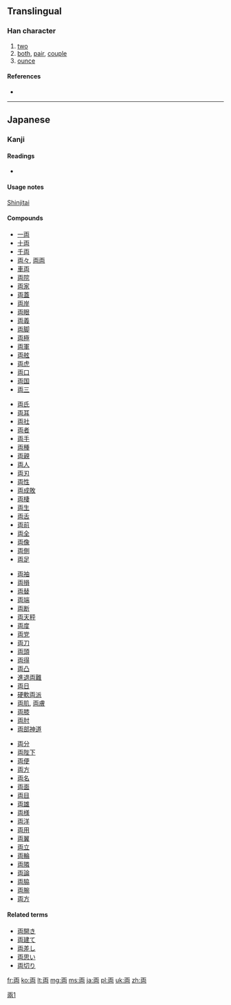 {{also|兩|两|-両}}<!-- may be replaced by zh-forms -->
==Translingual==

===Han character===
{{Han char|rn=1|rad=一|as=05|sn=6|four=|canj=一山月 (MUB)}}

# [[two]]
# [[both]], [[pair]], [[couple]]
# [[ounce]]

====References====
* {{Han ref|kx=0078.101|dkj=00046|dj=0157.070|hdz=10019.010|uh=4E21|ud=20001}}

----

==Japanese==
{{ja-see-also|-両|両-}}
{{wikipedia|Ryō (Japanese coin)|Ryō}}

===Kanji===
{{ja-kanji|grade=3|rs=一05}}

====Readings====
* {{ja-readings|on=[[りょう]] ([[ryō]])|kun=[[ふたつ]] ([[futatsu]])}}

====Usage notes====
[[shinjitai|Shinjitai]]

====Compounds====
{{top4}}
* [[一両]]
* [[十両]]
* [[千両]]
* [[両々]], [[両両]]
* [[車両]]
* [[両院]]
* [[両家]]
* [[両蓋]]
* [[両岸]]
* [[両眼]]
* [[両義]]
* [[両脚]]
* [[両極]]
* [[両軍]]
* [[両舷]]
* [[両虎]]
* [[両口]]
* [[両国]]
* [[両三]]
{{mid4}}
* [[両氏]]
* [[両耳]]
* [[両社]]
* [[両者]]
* [[両手]]
* [[両種]]
* [[両親]]
* [[両人]]
* [[両刃]]
* [[両性]]
* [[両成敗]]
* [[両棲]]
* [[両生]]
* [[両舌]]
* [[両前]]
* [[両全]]
* [[両像]]
* [[両側]]
* [[両足]]
{{mid4}}
* [[両袖]]
* [[両損]]
* [[両替]]
* [[両端]]
* [[両断]]
* [[両天秤]]
* [[両度]]
* [[両党]]
* [[両刀]]
* [[両頭]]
* [[両得]]
* [[両凸]]
* [[進退両難]]
* [[両日]]
* [[硬軟両派]]
* [[両肌]], [[両膚]]
* [[両膝]]
* [[両肘]]
* [[両部神道]]
{{mid4}}
* [[両分]]
* [[両陛下]]
* [[両便]]
* [[両方]]
* [[両名]]
* [[両面]]
* [[両目]]
* [[両雄]]
* [[両様]]
* [[両洋]]
* [[両用]]
* [[両翼]]
* [[両立]]
* [[両輪]]
* [[両隣]]
* [[両論]]
* [[両脇]]
* [[両腕]]
* [[両方]]
{{bottom}}

====Related terms====
* [[両開き]]
* [[両建て]]
* [[両差し]]
* [[両思い]]
* [[両切り]]

[[Category:CJKV characters simplified differently in Japan and China|兩1]]

[[fr:両]]
[[ko:両]]
[[lt:両]]
[[mg:両]]
[[ms:両]]
[[ja:両]]
[[pl:両]]
[[uk:両]]
[[zh:両]]